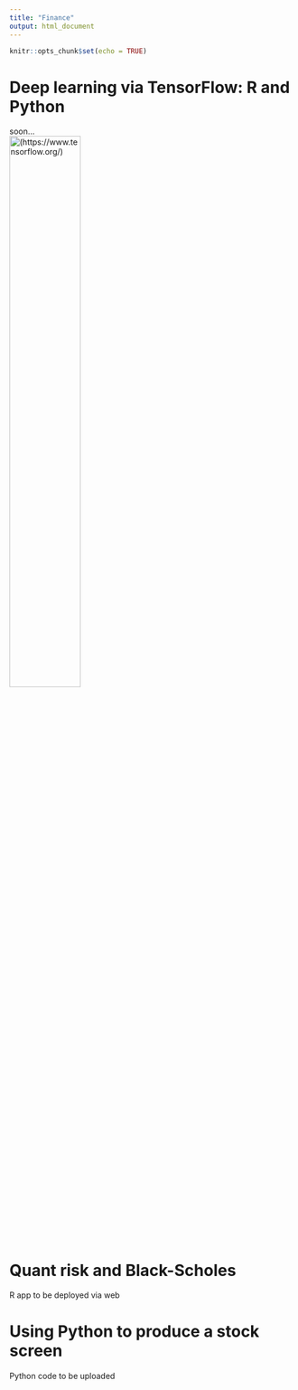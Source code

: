 ```yaml
---
title: "Finance"
output: html_document
---
```


```r
knitr::opts_chunk$set(echo = TRUE)
```

# Deep learning via TensorFlow: R and Python

soon...
<br>
[![(https://www.tensorflow.org/)](images/tf_logo_social.png){#id .class width=50% height=50%}](https://www.tensorflow.org/)
<br>

# Quant risk and Black-Scholes

R app to be deployed via web 
<br>
 
# Using Python to produce a stock screen

Python code to be uploaded
<br>




